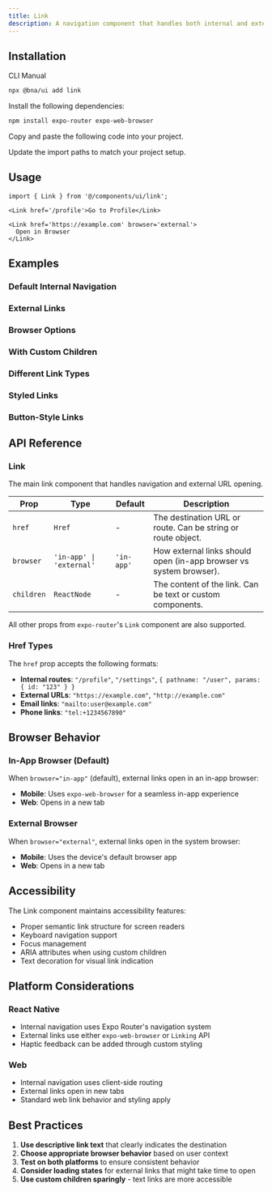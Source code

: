 ```yaml
---
title: Link
description: A navigation component that handles both internal and external links with customizable browser behavior.
---
```


<ComponentPreview
  name='link-demo'
  description='A basic link component with internal and external navigation'
/>

## Installation

<CodeTabs>

<TabsList>
  <TabsTrigger value="cli">CLI</TabsTrigger>
  <TabsTrigger value="manual">Manual</TabsTrigger>
</TabsList>
<TabsContent value="cli">

```bash
npx @bna/ui add link
```

</TabsContent>

<TabsContent value="manual">

<Steps>

<Step>Install the following dependencies:</Step>

```bash
npm install expo-router expo-web-browser
```

<Step>Copy and paste the following code into your project.</Step>

<ComponentSource name='link' title='components/ui/link.tsx' />

<Step>Update the import paths to match your project setup.</Step>

</Steps>

</TabsContent>

</CodeTabs>

## Usage

```tsx
import { Link } from '@/components/ui/link';
```

```tsx
<Link href='/profile'>Go to Profile</Link>
```

```tsx
<Link href='https://example.com' browser='external'>
  Open in Browser
</Link>
```

## Examples

### Default Internal Navigation

<ComponentPreview
  name='link-demo'
  description='Basic internal navigation links'
/>

### External Links

<ComponentPreview
  name='link-external'
  description='Links that open external URLs'
/>

### Browser Options

<ComponentPreview
  name='link-browser'
  description='Links with different browser opening behaviors'
/>

### With Custom Children

<ComponentPreview
  name='link-custom'
  description='Links with custom child components instead of text'
/>

### Different Link Types

<ComponentPreview
  name='link-types'
  description='Various types of links including mailto and tel'
/>

### Styled Links

<ComponentPreview
  name='link-styled'
  description='Links with custom styling and variants'
/>

### Button-Style Links

<ComponentPreview
  name='link-buttons'
  description='Links styled as buttons for navigation'
/>

## API Reference

### Link

The main link component that handles navigation and external URL opening.

| Prop       | Type                     | Default    | Description                                                        |
| ---------- | ------------------------ | ---------- | ------------------------------------------------------------------ |
| `href`     | `Href`                   | -          | The destination URL or route. Can be string or route object.       |
| `browser`  | `'in-app' \| 'external'` | `'in-app'` | How external links should open (in-app browser vs system browser). |
| `children` | `ReactNode`              | -          | The content of the link. Can be text or custom components.         |

All other props from `expo-router`'s `Link` component are also supported.

### Href Types

The `href` prop accepts the following formats:

- **Internal routes**: `"/profile"`, `"/settings"`, `{ pathname: "/user", params: { id: "123" } }`
- **External URLs**: `"https://example.com"`, `"http://example.com"`
- **Email links**: `"mailto:user@example.com"`
- **Phone links**: `"tel:+1234567890"`

## Browser Behavior

### In-App Browser (Default)

When `browser="in-app"` (default), external links open in an in-app browser:

- **Mobile**: Uses `expo-web-browser` for a seamless in-app experience
- **Web**: Opens in a new tab

### External Browser

When `browser="external"`, external links open in the system browser:

- **Mobile**: Uses the device's default browser app
- **Web**: Opens in a new tab

## Accessibility

The Link component maintains accessibility features:

- Proper semantic link structure for screen readers
- Keyboard navigation support
- Focus management
- ARIA attributes when using custom children
- Text decoration for visual link indication

## Platform Considerations

### React Native

- Internal navigation uses Expo Router's navigation system
- External links use either `expo-web-browser` or `Linking` API
- Haptic feedback can be added through custom styling

### Web

- Internal navigation uses client-side routing
- External links open in new tabs
- Standard web link behavior and styling apply

## Best Practices

1. **Use descriptive link text** that clearly indicates the destination
2. **Choose appropriate browser behavior** based on user context
3. **Test on both platforms** to ensure consistent behavior
4. **Consider loading states** for external links that might take time to open
5. **Use custom children sparingly** - text links are more accessible
